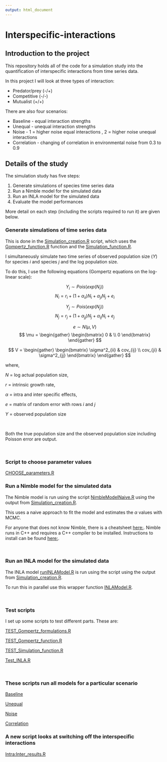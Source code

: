 ```yaml
---
output: html_document
---
```

# Interspecific-interactions

## Introduction to the project

This repository holds all of the code for a simulation study into the 
quantification of interspecific interactions from time series data.

In this project I will look at three types of interaction:

* Predator/prey (-/+)
* Competitive (-/-)
* Mutualist (+/+)

There are also four scenarios:

* Baseline - equal interaction strengths
* Unequal - unequal interaction strengths
* Noise - 1 = higher noise equal interactions , 2 = higher noise unequal interactions
* Correlation - changing of correlation in environmental noise from 0.3 to 0.9

## Details of the study

The simulation study has five steps:

1) Generate simulations of species time series data
2) Run a Nimble model for the simulated data
3) Run an INLA model for the simulated data
4) Evaluate the model performances

More detail on each step (including the scripts required to run it) are given 
below.

### Generate simulations of time series data

This is done in the [Simulation_creation.R](https://github.com/emilygsimmonds/Interspecific-interactions/blob/main/Simulation_creation.R) script, which uses the [Gompertz_function.R](https://github.com/emilygsimmonds/Interspecific-interactions/blob/main/Gompertz_function.R) function and the [Simulation_function.R](https://github.com/emilygsimmonds/Interspecific-interactions/blob/main/Simulation_function.R). 

I simultaneously simulate two time series of observed population size ($Y$) 
for species $i$ and species $j$ and the log population size. 

To do this, I use the following equations (Gompertz equations on the log-linear 
scale):

$$
Y_i \sim Pois(exp(N_i))
$$
$$
N_i = r_i + (1+\alpha_{ii}) N_i + \alpha_{ji} N_j + e_i
$$

$$
Y_j \sim Pois(exp(N_j))
$$
$$
N_j = r_j + (1+\alpha_{jj}) N_j + \alpha_{ij} N_i + e_j
$$

$$
e \sim N(\mu, V)
$$
$$
\mu = \begin{gather}
\begin{bmatrix}
0 & \\
0
\end{bmatrix}
\end{gather}
$$

$$
V = \begin{gather}
\begin{bmatrix}
   \sigma^2_{ii} &
   cov_{ij} \\
   cov_{ji} &
   \sigma^2_{jj} 
   \end{bmatrix}
\end{gather}
$$

where, 

$N$ = log actual population size, 

$r$ = intrinsic growth rate, 

$\alpha$ = intra and inter specific effects,

$e$ = matrix of random error with rows $i$ and $j$

$Y$ = observed population size

<br>

Both the true population size and the observed population size including 
Poisson error are output. 

<br>

### Script to choose parameter values

[CHOOSE_parameters.R](https://github.com/emilygsimmonds/Interspecific-interactions/blob/main/CHOOSE_parameters.R)

### Run a Nimble model for the simulated data

The Nimble model is run using the script [NimbleModelNaive.R](https://github.com/emilygsimmonds/Interspecific-interactions/blob/main/NimbleModelNaive.R) using the output
from [Simulation_creation.R](https://github.com/emilygsimmonds/Interspecific-interactions/blob/main/Simulation_creation.R). 

This uses a naive approach to fit the model and estimates the $\alpha$ values with
MCMC. 

For anyone that does not know Nimble, there is a cheatsheet [here:](https://r-nimble.org/cheatsheets/NimbleCheatSheet.pdf). Nimble runs in 
C++ and requires a C++ compiler to be installed. Instructions to install can be 
found [here:](https://r-nimble.org/html_manual/cha-installing-nimble.html).

<br>

### Run an INLA model for the simulated data

The INLA model [runINLAModel.R](https://github.com/emilygsimmonds/Interspecific-interactions/blob/main/runINLAModel.R) is run using the script using the output
from [Simulation_creation.R](https://github.com/emilygsimmonds/Interspecific-interactions/blob/main/Simulation_creation.R). 

To run this in parallel use this wrapper function [INLAModel.R](https://github.com/emilygsimmonds/Interspecific-interactions/blob/main/INLAModel.R). 

<br>

### Test scripts

I set up some scripts to test different parts. These are:

[TEST_Gompertz_formulations.R](https://github.com/emilygsimmonds/Interspecific-interactions/blob/main/TEST_Gompertz_formulations.R)

[TEST_Gompertz_function.R](https://github.com/emilygsimmonds/Interspecific-interactions/blob/main/TEST_Gompertz_function.R)

[TEST_Simulation_function.R](https://github.com/emilygsimmonds/Interspecific-interactions/blob/main/TEST_Simulation_function.R)

[Test_INLA.R](https://github.com/emilygsimmonds/Interspecific-interactions/blob/main/Test_INLA.R)

<br>

### These scripts run all models for a particular scenario

[Baseline](https://github.com/emilygsimmonds/Interspecific-interactions/blob/main/Baseline_Scenario.R)

[Unequal](https://github.com/emilygsimmonds/Interspecific-interactions/blob/main/Unequal_Scenario.R)

[Noise](https://github.com/emilygsimmonds/Interspecific-interactions/blob/main/Noise_scenario.R)

[Correlation](https://github.com/emilygsimmonds/Interspecific-interactions/blob/main/Corr_Scenario.R)

### A new script looks at switching off the interspecific interactions

[Intra:Inter_results.R](https://github.com/emilygsimmonds/Interspecific-interactions/blob/main/Intra:Inter_results.R)